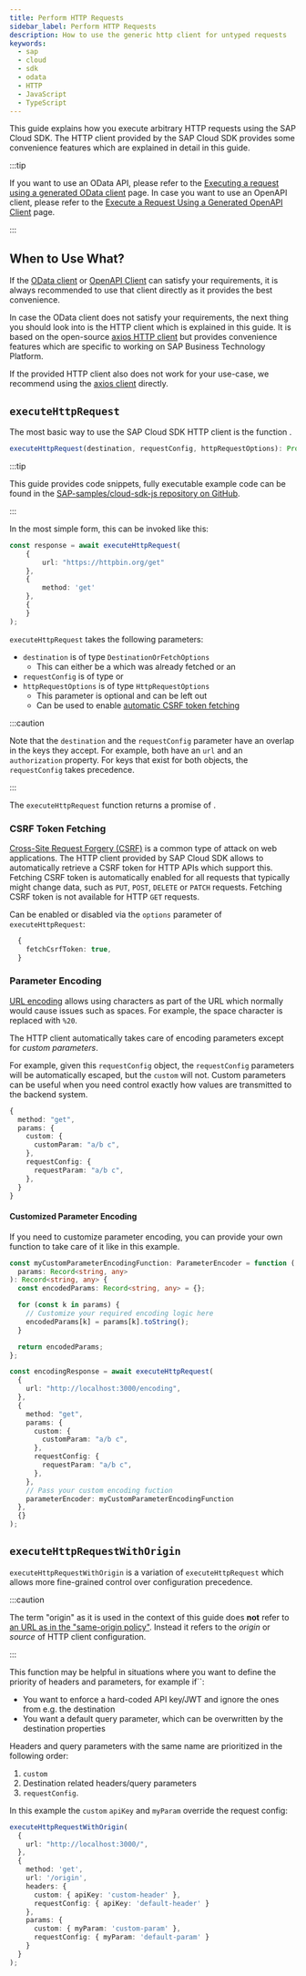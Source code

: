 ```yaml
---
title: Perform HTTP Requests
sidebar_label: Perform HTTP Requests
description: How to use the generic http client for untyped requests
keywords:
  - sap
  - cloud
  - sdk
  - odata
  - HTTP
  - JavaScript
  - TypeScript
---
```



This guide explains how you execute arbitrary HTTP requests using the SAP Cloud SDK.
The HTTP client provided by the SAP Cloud SDK provides some convenience features which are explained in detail in this guide.

<!-- Prettier doesn't change this, cf https://docusaurus.io/docs/markdown-features/admonitions#usage-with-prettier -->
:::tip

If you want to use an OData API, please refer to the [Executing a request using a generated OData client](../odata/execute-odata-request.mdx) page.
In case you want to use an OpenAPI client, please refer to the [Execute a Request Using a Generated OpenAPI Client](../openapi/execute-openapi-request) page.

:::

## When to Use What?

If the [OData client](../odata/execute-odata-request.mdx) or [OpenAPI Client](../openapi/execute-openapi-request) can satisfy your requirements, it is always recommended to use that client directly as it provides the best convenience.

In case the OData client does not satisfy your requirements, the next thing you should look into is the HTTP client which is explained in this guide.
It is based on the open-source [axios HTTP client](https://axios-http.com) but provides convenience features which are specific to working on SAP Business Technology Platform.

If the provided HTTP client also does not work for your use-case, we recommend using the [axios client](https://axios-http.com/docs/example) directly.

## `executeHttpRequest`

The most basic way to use the SAP Cloud SDK HTTP client is the function <LinkToLatestJsApiDocs slug="functions/sap_cloud_sdk_http_client.executeHttpRequest" name="executeHttpRequest" />.

```ts
executeHttpRequest(destination, requestConfig, httpRequestOptions): Promise<HttpResponse>;
```

<!-- Prettier doesn't change this, cf https://docusaurus.io/docs/markdown-features/admonitions#usage-with-prettier -->
:::tip

This guide provides code snippets, fully executable example code can be found in the [SAP-samples/cloud-sdk-js repository on GitHub](https://github.com/SAP-samples/cloud-sdk-js/tree/main/samples/http-client-examples).

:::

In the most simple form, this can be invoked like this:

```ts
const response = await executeHttpRequest(
    {
        url: "https://httpbin.org/get"
    },
    {
        method: 'get'
    },
    {
    }
);
```

`executeHttpRequest` takes the following parameters:

- `destination` is of type `DestinationOrFetchOptions`
  - This can either be a <LinkToLatestJsApiDocs slug="interfaces/sap_cloud_sdk_connectivity.Destination" name="destination object" /> which was already fetched or an <LinkToLatestJsApiDocs slug="interfaces/sap_cloud_sdk_connectivity.DestinationFetchOptions" name="object containing a destination name and an optional JWT" />
- `requestConfig` is of type <LinkToLatestJsApiDocs slug="types/sap_cloud_sdk_http_client.HttpRequestConfig" name="HttpRequestConfig" /> or <LinkToLatestJsApiDocs slug="types/sap_cloud_sdk_http_client.HttpRequestConfigWithOrigin" name="HttpRequestConfigWithOrigin" />
- `httpRequestOptions` is of type `HttpRequestOptions`
  - This parameter is optional and can be left out
  - Can be used to enable [automatic CSRF token fetching](#csrf-token-fetching)

<!-- Prettier doesn't change this, cf https://docusaurus.io/docs/markdown-features/admonitions#usage-with-prettier -->
:::caution

Note that the `destination` and the `requestConfig` parameter have an overlap in the keys they accept.
For example, both have an `url` and an `authorization` property.
For keys that exist for both objects, the `requestConfig` takes precedence.

:::

The `executeHttpRequest` function returns a promise of <LinkToLatestJsApiDocs slug="interfaces/sap_cloud_sdk_http_client.HttpResponse" name="HttpResponse" />.

### CSRF Token Fetching

[Cross-Site Request Forgery (CSRF)](https://en.wikipedia.org/wiki/Cross-site_request_forgery) is a common type of attack on web applications.
The HTTP client provided by SAP Cloud SDK allows to automatically retrieve a CSRF token for HTTP APIs which support this.
Fetching CSRF token is automatically enabled for all requests that typically might change data, such as `PUT`, `POST`, `DELETE` or `PATCH` requests.
Fetching CSRF token is not available for HTTP `GET` requests.

Can be enabled or disabled via the `options` parameter of `executeHttpRequest`:

```ts
  {
    fetchCsrfToken: true,
  }
```

### Parameter Encoding

[URL encoding](https://en.wikipedia.org/wiki/Percent-encoding) allows using characters as part of the URL which normally would cause issues such as spaces.
For example, the space character is replaced with `%20`.

The HTTP client automatically takes care of encoding parameters except for *custom parameters*.

For example, given this `requestConfig` object, the `requestConfig` parameters will be automatically escaped, but the `custom` will not.
Custom parameters can be useful when you need control exactly how values are transmitted to the backend system.

```ts
{
  method: "get",
  params: {
    custom: {
      customParam: "a/b c",
    },
    requestConfig: {
      requestParam: "a/b c",
    },
  }
}
```

#### Customized Parameter Encoding

If you need to customize parameter encoding, you can provide your own function to take care of it like in this example.

```ts
const myCustomParameterEncodingFunction: ParameterEncoder = function (
  params: Record<string, any>
): Record<string, any> {
  const encodedParams: Record<string, any> = {};

  for (const k in params) {
    // Customize your required encoding logic here
    encodedParams[k] = params[k].toString();
  }

  return encodedParams;
};

const encodingResponse = await executeHttpRequest(
  {
    url: "http://localhost:3000/encoding",
  },
  {
    method: "get",
    params: {
      custom: {
        customParam: "a/b c",
      },
      requestConfig: {
        requestParam: "a/b c",
      },
    },
    // Pass your custom encoding fuction
    parameterEncoder: myCustomParameterEncodingFunction
  },
  {}
);
```

## `executeHttpRequestWithOrigin`

`executeHttpRequestWithOrigin` is a variation of `executeHttpRequest` which allows more fine-grained control over configuration precedence.

<!-- Prettier doesn't change this, cf https://docusaurus.io/docs/markdown-features/admonitions#usage-with-prettier -->
:::caution

The term "origin" as it is used in the context of this guide does **not** refer to [an URL as in the "same-origin policy"](https://developer.mozilla.org/en-US/docs/Glossary/Origin).
Instead it refers to the *origin* or *source* of HTTP client configuration.

:::

This function may be helpful in situations where you want to define the priority of headers and parameters, for example if``:

- You want to enforce a hard-coded API key/JWT and ignore the ones from e.g. the destination
- You want a default query parameter, which can be overwritten by the destination properties

Headers and query parameters with the same name are prioritized in the following order:
1. `custom`
2. Destination related headers/query parameters
3. `requestConfig`.

In this example the `custom` `apiKey` and `myParam` override the request config:

```ts
executeHttpRequestWithOrigin(
  {
    url: "http://localhost:3000/",
  },
  {
    method: 'get',
    url: '/origin',
    headers: {
      custom: { apiKey: 'custom-header' },
      requestConfig: { apiKey: 'default-header' }
    },
    params: {
      custom: { myParam: 'custom-param' },
      requestConfig: { myParam: 'default-param' }
    }
  }
);
```
